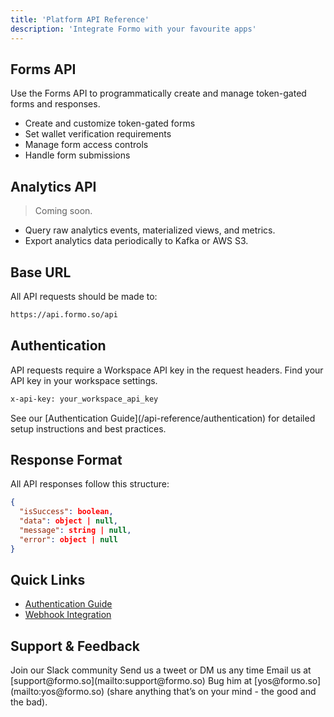 ```yaml
---
title: 'Platform API Reference'
description: 'Integrate Formo with your favourite apps'
---
```


## Forms API

Use the Forms API to programmatically create and manage token-gated forms and responses. 

-   Create and customize token-gated forms
-   Set wallet verification requirements
-   Manage form access controls
-   Handle form submissions

## Analytics API

> Coming soon. 

- Query raw analytics events, materialized views, and metrics.
- Export analytics data periodically to Kafka or AWS S3.

## Base URL

All API requests should be made to:

```bash
https://api.formo.so/api
```

## Authentication

API requests require a Workspace API key in the request headers. Find your API key in your workspace settings.

```bash
x-api-key: your_workspace_api_key
```

<Info>
	See our [Authentication Guide](/api-reference/authentication) for detailed
	setup instructions and best practices.
</Info>

## Response Format

All API responses follow this structure:

```json
{
  "isSuccess": boolean,
  "data": object | null,
  "message": string | null,
  "error": object | null
}
```

## Quick Links

-   [Authentication Guide](/api-reference/authentication)
-   [Webhook Integration](/api-reference/webhooks)

## Support & Feedback

<CardGroup cols={2}>
  <Card title="Slack" icon="slack" href="https://formo.so/slack">
    Join our Slack community
  </Card>
  <Card title="Twitter" icon="x" href="https://x.com/getformo">
    Send us a tweet or DM us any time
  </Card>
  <Card title="Email" icon="envelope" href="mailto:support@formo.so">
    Email us at [support@formo.so](mailto:support@formo.so)
  </Card>
  <Card title="Founder" icon="comments" href="mailto:yos@formo.so">
    Bug him at [yos@formo.so](mailto:yos@formo.so) (share anything that’s on your mind - the good and the bad).
  </Card>
</CardGroup>